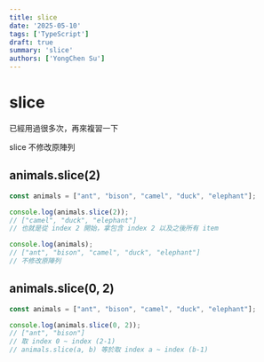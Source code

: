 ```yaml
---
title: slice
date: '2025-05-10'
tags: ['TypeScript']  
draft: true
summary: 'slice'
authors: ['YongChen Su']
---
```


# slice
已經用過很多次，再來複習一下

slice 不修改原陣列

## animals.slice(2)
```typescript
const animals = ["ant", "bison", "camel", "duck", "elephant"];

console.log(animals.slice(2));
// ["camel", "duck", "elephant"]
// 也就是從 index 2 開始，拿包含 index 2 以及之後所有 item

console.log(animals);
// ["ant", "bison", "camel", "duck", "elephant"]
// 不修改原陣列
```

## animals.slice(0, 2)
```typescript
const animals = ["ant", "bison", "camel", "duck", "elephant"];

console.log(animals.slice(0, 2));
// ["ant", "bison"]
// 取 index 0 ~ index (2-1)
// animals.slice(a, b) 等於取 index a ~ index (b-1)  
```